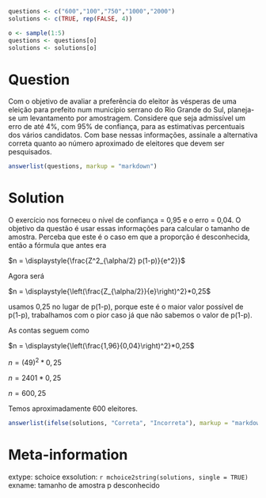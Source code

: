 ```r

questions <- c("600","100","750","1000","2000")
solutions <- c(TRUE, rep(FALSE, 4))

o <- sample(1:5)
questions <- questions[o]
solutions <- solutions[o]

```

Question
========

Com o objetivo de avaliar a preferência do eleitor às vésperas de uma eleição para prefeito num município serrano do Rio Grande do Sul, planeja-se um levantamento por amostragem. Considere que seja admissível um erro de até 4%, com 95% de confiança, para as estimativas percentuais dos vários candidatos. Com base nessas informações, assinale a alternativa correta quanto ao número aproximado de eleitores que devem ser pesquisados.

```r
answerlist(questions, markup = "markdown")
```

Solution
========

O exercício nos forneceu o nível de confiança = 0,95 e o erro = 0,04. O objetivo da questão é usar essas informações para calcular o tamanho de amostra. Perceba que este é o caso em que a proporção é desconhecida, então a fórmula que antes era

$n = \displaystyle{\frac{Z^2_{\alpha/2} p(1-p)}{e^2}}$

Agora será

$n = \displaystyle{\left(\frac{Z_{\alpha/2}}{e}\right)^2}*0,25$

usamos 0,25 no lugar de p(1-p), porque este é o maior valor possível de p(1-p), trabalhamos com o pior caso já que não sabemos o valor de p(1-p).

As contas seguem como

$n = \displaystyle{\left(\frac{1,96}{0,04}\right)^2}*0,25$

$n = (49)^2*0,25$

$n = 2401*0,25$

$n = 600,25$

Temos aproximadamente 600 eleitores.

```r
answerlist(ifelse(solutions, "Correta", "Incorreta"), markup = "markdown")
```

Meta-information
================
extype: schoice
exsolution: `r mchoice2string(solutions, single = TRUE)`
exname: tamanho de amostra p desconhecido